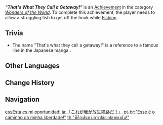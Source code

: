 {{Achievement Infobox
|id           = 81141
|order id     = 1135
|category     = Wonders of the World
|description  = Allow a struggling fish to get off the hook.
|requirements = 
|primogems    = 5
|tracking     = 
|hidden       = 1
|topic        = Fishing
|type         = Exploration
}}
'''''"That's What They Call a Getaway!"''''' is an [[Achievement]] in the category ''[[Wonders of the World]]''. To complete this achievement, the player needs to allow a struggling fish to get off the hook while [[Fishing]].

==Trivia==
* The name "That's what they call a getaway!" is a reference to a famous line in the Japanese manga ''{{w|JoJo's Bizarre Adventure}}''.
<!--
==Video Guides==
{{EVT
|video1   = 
|caption1 = 
}}
-->
==Other Languages==
{{Other Languages
|en      = "That's What They Call a Getaway!"
|zhs     = 「这就是我的放生路线！」
|zhs_rm  = "Zhè Jiùshì Wǒde Fàngshēng Lùxiàn!"
|zht     = 「這就是我的放生路線！」
|zht_rm  = "Zhè Jiùshì Wǒde Fàngshēng Lùxiàn!"
|zh_tl   = 
|ja      = 「これが我が放生経路だ！」
|ja_rm   = "Kore ga Waga Houjou Keiro da!"
|ja_tl   = 
|ko      = 「이게 나의 방생하는 방식이야!」
|ko_rm   = "Ige Na-ui Bangsaenghaneun Bangsigiya!"
|ko_tl   = "That's My Releasing Way!"
|es      = ¡Esta es mi oportunidad!
|es_tl   = This Is My Chance!
|fr      = «&nbsp;Le poisson s'est fait la malle !&nbsp;»
|fr_tl   = "The Fish Cleared Off!"
|ru      = «Это мой путь к свободе!»
|ru_tl   = "This is My Way to Freedom!"
|th      = "นี่คือเส้นทางการปล่อยปลาของฉัน!"
|th_rm   = "Ni Khue Senthangkan Ploi Pla Khong Chan!"
|th_tl   = 
|vi      = Lộ Trình Phóng Sinh
|vi_tl   = 
|de      = „Das ist mein Weg in die Freiheit!“
|de_tl   = "That Is My Way Into Freedom!"
|id      = "Ini Jurus Kaburku! Mana Jurusmu?"
|id_tl   = "This Is My Escape Skill! Where is Yours?"
|pt      = "Esse é o caminho da minha liberdade!"
|pt_tl   = 
|tr      = “Firar Dediğin Böyle Olur!”
|tr_tl   = "This Is What You Call An Escape!"
|it      = Pesci in fuga!
|it_tl   = Fishes on the Run!
}}

==Change History==
{{Change History|2.1}}
<!--
==References==
{{Reflist}}
-->
==Navigation==
{{Achievement Navbox|Wonders of the World|Exploration}}

[[es:¡Esta es mi oportunidad!]]
[[ja:「これが我が放生経路だ！」]]
[[pt-br:"Esse é o caminho da minha liberdade!"]]
[[th:"นี่คือเส้นทางการปล่อยปลาของฉัน!"]]